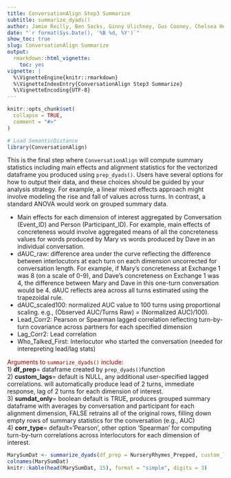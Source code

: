 ```yaml
---
title: ConversationAlign Step3 Summarize
subtitle: summarize_dyads()
author: Jamie Reilly, Ben Sacks, Ginny Ulichney, Gus Cooney, Chelsea Helion
date: "`r format(Sys.Date(), '%B %d, %Y')`"
show_toc: true
slug: ConversationAlign Summarize
output:
  rmarkdown::html_vignette:
    toc: yes
vignette: |
  %\VignetteEngine{knitr::rmarkdown}
  %\VignetteIndexEntry{ConversationAlign Step3 Summarize}
  %\VignetteEncoding{UTF-8}
---
```


```r
knitr::opts_chunk$set(
  collapse = TRUE,
  comment = "#>"
)
```

```r
# Load SemanticDistance
library(ConversationAlign)
```

This is the final step where `ConversationAlign` will compute summary statistics including main effects and alignment statistics for the vectorized dataframe you produced using `prep_dyads()`. Users have several options for how to output their data, and these choices should be guided by your analysis strategy. For example, a linear mixed effects approach might involve modeling the rise and fall of values across turns. In contrast, a standard ANOVA would work on grouped summary data.  

- Main effects for each dimension of interest aggregated by Conversation (Event_ID) and Person (Participant_ID). For example, main effects of concreteness would involve aggregated means of all the concreteness values for words produced by Mary vs words produced by Dave in an individual conversation.
- dAUC_raw: difference area under the curve reflecting the difference between interlocutors at each turn on each dimension uncorrected for conversation length. For example, if Mary's concreteness at Exchange 1 was 8 (on a scale of 0-9), and Dave's concreteness on Exchange 1 was 4, the difference between Mary and Dave in this one-turn conversation would be 4. dAUC reflects area across all turns estimated using the trapezoidal rule.
- dAUC_scaled100:  normalized AUC value to 100 turns using proportional scaling. e.g., (Observed AUC/Turns Raw) = (Normalized AUC)/100).
- Lead_Corr2: Pearson or Spearman lagged correlation reflecting turn-by-turn covariance across partners for each specified dimension
- Lag_Corr2: Lead correlation
- Who_Talked_First: Interlocutor who started the conversation (needed for interepreting lead/lag stats)


<span style="color: darkred;">Arguments to ``summarize_dyads()`` include:</span> <br>
1) **df_prep**= dataframe created by ``prep_dyads()``function <br>
2) **custom_lags**=  default is NULL, any additional user-specified lagged correlations. will automatically produce lead of 2 turns, immediate response, lag of 2 turns for each dimension of interest. <br>
3) **sumdat_only**= boolean default is TRUE, produces grouped summary dataframe with averages by conversation and participant for each alignment dimension, FALSE retrains all of the original rows, filling down empty rows of summary statistics for the conversation (e.g., AUC) <br>
4) **corr_type**= default='Pearson', other option 'Spearman' for computing turn-by-turn correlations across interlocutors for each dimension of interest.

```r
MarySumDat <- summarize_dyads(df_prep = NurseryRhymes_Prepped, custom_lags=NULL, sumdat_only = TRUE, corr_type='Pearson') 
colnames(MarySumDat)
knitr::kable(head(MarySumDat, 15), format = "simple", digits = 3)
```




